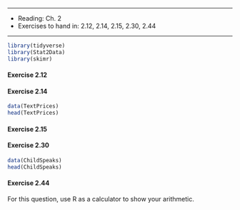 ***

* Reading: Ch. 2
* Exercises to hand in:  2.12, 2.14, 2.15, 2.30, 2.44

***

```r
library(tidyverse)
library(Stat2Data)
library(skimr)
```


#### Exercise 2.12

#### Exercise 2.14

```r
data(TextPrices)
head(TextPrices)
```

#### Exercise 2.15



#### Exercise 2.30

```r
data(ChildSpeaks)
head(ChildSpeaks)
```

#### Exercise 2.44

For this question, use R as a calculator to show your arithmetic. 
